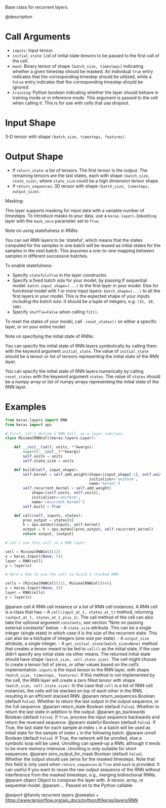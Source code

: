 Base class for recurrent layers.

@description

# Call Arguments
- `inputs`: Input tensor.
- `initial_state`: List of initial state tensors to be passed to the first
    call of the cell.
- `mask`: Binary tensor of shape `[batch_size, timesteps]`
    indicating whether a given timestep should be masked.
    An individual `True` entry indicates that the corresponding
    timestep should be utilized, while a `False` entry indicates
    that the corresponding timestep should be ignored.
- `training`: Python boolean indicating whether the layer should behave in
    training mode or in inference mode. This argument is passed
    to the cell when calling it.
    This is for use with cells that use dropout.

# Input Shape
3-D tensor with shape `(batch_size, timesteps, features)`.

# Output Shape
- If `return_state`: a list of tensors. The first tensor is
the output. The remaining tensors are the last states,
each with shape `(batch_size, state_size)`, where `state_size` could
be a high dimension tensor shape.
- If `return_sequences`: 3D tensor with shape
`(batch_size, timesteps, output_size)`.

Masking:

This layer supports masking for input data with a variable number
of timesteps. To introduce masks to your data,
use a `keras.layers.Embedding` layer with the `mask_zero` parameter
set to `True`.

Note on using statefulness in RNNs:

You can set RNN layers to be 'stateful', which means that the states
computed for the samples in one batch will be reused as initial states
for the samples in the next batch. This assumes a one-to-one mapping
between samples in different successive batches.

To enable statefulness:

- Specify `stateful=True` in the layer constructor.
- Specify a fixed batch size for your model, by passing
If sequential model:
    `batch_input_shape=(...)` to the first layer in your model.
Else for functional model with 1 or more Input layers:
    `batch_shape=(...)` to all the first layers in your model.
This is the expected shape of your inputs
*including the batch size*.
It should be a tuple of integers, e.g. `(32, 10, 100)`.
- Specify `shuffle=False` when calling `fit()`.

To reset the states of your model, call `.reset_states()` on either
a specific layer, or on your entire model.

Note on specifying the initial state of RNNs:

You can specify the initial state of RNN layers symbolically by
calling them with the keyword argument `initial_state`. The value of
`initial_state` should be a tensor or list of tensors representing
the initial state of the RNN layer.

You can specify the initial state of RNN layers numerically by
calling `reset_states` with the keyword argument `states`. The value of
`states` should be a numpy array or list of numpy arrays representing
the initial state of the RNN layer.

# Examples
```python
from keras.layers import RNN
from keras import ops

# First, let's define a RNN Cell, as a layer subclass.
class MinimalRNNCell(keras.layers.Layer):

    def __init__(self, units, **kwargs):
        super().__init__(**kwargs)
        self.units = units
        self.state_size = units

    def build(self, input_shape):
        self.kernel = self.add_weight(shape=(input_shape[-1], self.units),
                                      initializer='uniform',
                                      name='kernel')
        self.recurrent_kernel = self.add_weight(
            shape=(self.units, self.units),
            initializer='uniform',
            name='recurrent_kernel')
        self.built = True

    def call(self, inputs, states):
        prev_output = states[0]
        h = ops.matmul(inputs, self.kernel)
        output = h + ops.matmul(prev_output, self.recurrent_kernel)
        return output, [output]

# Let's use this cell in a RNN layer:

cell = MinimalRNNCell(32)
x = keras.Input((None, 5))
layer = RNN(cell)
y = layer(x)

# Here's how to use the cell to build a stacked RNN:

cells = [MinimalRNNCell(32), MinimalRNNCell(64)]
x = keras.Input((None, 5))
layer = RNN(cells)
y = layer(x)
```

@param cell A RNN cell instance or a list of RNN cell instances.
    A RNN cell is a class that has:
    - A `call(input_at_t, states_at_t)` method, returning
    `(output_at_t, states_at_t_plus_1)`. The call method of the
    cell can also take the optional argument `constants`, see
    section "Note on passing external constants" below.
    - A `state_size` attribute. This can be a single integer
    (single state) in which case it is the size of the recurrent
    state. This can also be a list/tuple of integers
    (one size per state).
    - A `output_size` attribute, a single integer.
    - A `get_initial_state(batch_size=None)`
    method that creates a tensor meant to be fed to `call()` as the
    initial state, if the user didn't specify any initial state
    via other means. The returned initial state should have
    shape `(batch_size, cell.state_size)`.
    The cell might choose to create a tensor full of zeros,
    or other values based on the cell's implementation.
    `inputs` is the input tensor to the RNN layer, with shape
    `(batch_size, timesteps, features)`.
    If this method is not implemented
    by the cell, the RNN layer will create a zero filled tensor
    with shape `(batch_size, cell.state_size)`.
    In the case that `cell` is a list of RNN cell instances, the cells
    will be stacked on top of each other in the RNN, resulting in an
    efficient stacked RNN.
@param return_sequences Boolean (default `False`). Whether to return the last
    output in the output sequence, or the full sequence.
@param return_state Boolean (default `False`).
    Whether to return the last state in addition to the output.
@param go_backwards Boolean (default `False`).
    If `True`, process the input sequence backwards and return the
    reversed sequence.
@param stateful Boolean (default `False`). If True, the last state
    for each sample at index `i` in a batch will be used as initial
    state for the sample of index `i` in the following batch.
@param unroll Boolean (default `False`).
    If True, the network will be unrolled, else a symbolic loop will be
    used. Unrolling can speed-up a RNN, although it tends to be more
    memory-intensive. Unrolling is only suitable for short sequences.
@param zero_output_for_mask Boolean (default `False`).
    Whether the output should use zeros for the masked timesteps.
    Note that this field is only used when `return_sequences`
    is `True` and `mask` is provided.
    It can useful if you want to reuse the raw output sequence of
    the RNN without interference from the masked timesteps, e.g.,
    merging bidirectional RNNs.
@param object Object to compose the layer with. A tensor, array, or sequential model.
@param ... Passed on to the Python callable

@export
@family recurrent layers
@seealso
+ <https://www.tensorflow.org/api_docs/python/tf/keras/layers/RNN>
